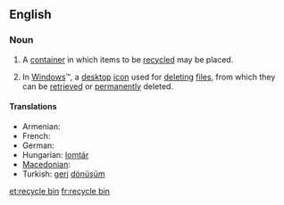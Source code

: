 ==English==

===Noun===
{{en-noun}}

# A [[container]] in which items to be [[recycled]] may be placed.
# {{computing}} In [[Windows]]&trade;, a [[desktop]] [[icon]] used for [[deleting]] [[file]]s, from which they can be [[retrieved]] or [[permanently]] deleted.

====Translations====
* Armenian: {{t|hy|զիբիլի վեդռո|tr=zibili vedro|sc=Armn|xs=Armenian}}
* French: {{t+|fr|corbeille|f}}
* German: {{t-|de|Papierkorb|m}}
* Hungarian: [[lomtár]]
* [[Macedonian]]: {{t|mk|канта за рециклирање|f|tr=kánta za reciklíranje|sc+Cyrl}}
* Turkish: [[geri]] [[dönüşüm]]

[[et:recycle bin]]
[[fr:recycle bin]]